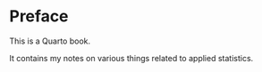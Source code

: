 # Preface {.unnumbered}

This is a Quarto book.

It contains my notes on various things related to applied statistics.
